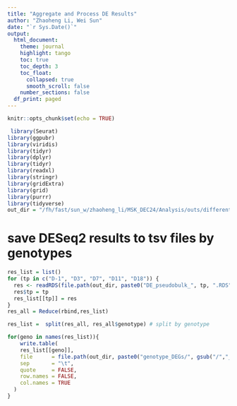 ```yaml
---
title: "Aggregate and Process DE Results"
author: "Zhaoheng Li, Wei Sun"
date: "`r Sys.Date()`"
output: 
  html_document:
    theme: journal
    highlight: tango
    toc: true
    toc_depth: 3
    toc_float:
      collapsed: true
      smooth_scroll: false
    number_sections: false
  df_print: paged
---
```



```r
knitr::opts_chunk$set(echo = TRUE)
```

```r
 library(Seurat)
library(ggpubr)
library(viridis)
library(tidyr)
library(dplyr)
library(tidyr)
library(readxl)
library(stringr)
library(gridExtra)
library(grid)
library(purrr)
library(tidyverse)
out_dir = "/fh/fast/sun_w/zhaoheng_li/MSK_DEC24/Analysis/outs/differential_expression"
```


# save DESeq2 results to tsv files by genotypes

```r
res_list = list()
for (tp in c("D-1", "D3", "D7", "D11", "D18")) {
  res <- readRDS(file.path(out_dir, paste0("DE_pseudobulk_", tp, ".RDS")))
  res$tp = tp
  res_list[[tp]] = res
}
res_all = Reduce(rbind,res_list)

res_list =  split(res_all, res_all$genotype) # split by genotype

for(geno in names(res_list)){
    write.table(
    res_list[[geno]],
    file      = file.path(out_dir, paste0("genotype_DEGs/", gsub("/","_",geno), ".tsv")),
    sep       = "\t",
    quote     = FALSE,
    row.names = FALSE,
    col.names = TRUE
  )
}
```
